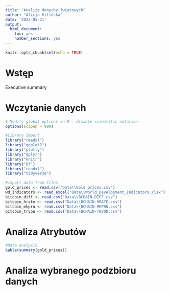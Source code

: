```yaml
---
title: "Analiza danychy światowych"
author: "Alicja Kilińska"
date: '2022-05-21'
output: 
  html_document: 
    toc: yes
    number_sections: yes
---
```


```r
knitr::opts_chunk$set(echo = TRUE)

```

# Wstęp

Executive summary

# Wczytanie danych

```r

# Modify global options in R - disable scientific notation
options(scipen = 999)

#Library Import
library("readxl")
library("ggplot2")
library("plotly")
library("dplyr")
library("knitr")
library("DT")
library("readxl")
library("tidyverse")

#import data from files
gold_prices <- read.csv("Data\\Gold prices.csv")
wd_indicators <- read_excel("Data\\World_Development_Indicators.xlsx")
bitcoin_diff <- read.csv("Data\\BCHAIN-DIFF.csv")
bitcoin_hrate <- read.csv("Data\\BCHAIN-HRATE.csv")
bitcoin_mkpru <- read.csv("Data\\BCHAIN-MKPRU.csv")
bitcoin_trvou <- read.csv("Data\\BCHAIN-TRVOU.csv")

```

# Analiza Atrybutów

```r

#Data analysis
kable(summary(gold_prices))

```

# Analiza wybranego podzbioru danych
